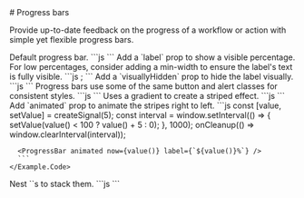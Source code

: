 
<GithubSource name="ProgressBarDocs.mdx" />
# Progress bars

<p className="lead">
  Provide up-to-date feedback on the progress of a workflow or action with
  simple yet flexible progress bars.
</p>

<div className="row gy-5 pt-3">

  <Example title="Example">
    <Example.Intro>
      Default progress bar.
    </Example.Intro>
    <Example.Preview>
      <ProgressBar now={60} />
    </Example.Preview>
    <Example.Code>
      ```js
      <ProgressBar now={60} />
      ```
    </Example.Code>
  </Example>

  <Example title="With label">
    <Example.Intro>
      Add a `label` prop to show a visible percentage. For low
      percentages, consider adding a min-width to ensure the label's text is
      fully visible.
    </Example.Intro>
    <Example.Preview>
      <ProgressBar now={60} label={`${60}%`} />
    </Example.Preview>
    <Example.Code>
      ```js
      <ProgressBar now={60} label={`${60}%`} />;
      ```
    </Example.Code>
  </Example>

  <Example title="Screenreader only label">
    <Example.Intro>
      Add a `visuallyHidden` prop to hide the label visually.
    </Example.Intro>
    <Example.Preview>
      <ProgressBar now={60} label={`${60}%`} visuallyHidden />
    </Example.Preview>
    <Example.Code>
      ```js
      <ProgressBar now={60} label={`${60}%`} visuallyHidden />
      ```
    </Example.Code>
  </Example>

  <Example title="Contextual alternatives">
    <Example.Intro>
      Progress bars use some of the same button and alert classes for
      consistent styles.
    </Example.Intro>
    <Example.Preview>
      <ProgressBar variant="success" now={40} />
      <ProgressBar variant="info" now={20} />
      <ProgressBar variant="warning" now={60} />
      <ProgressBar variant="danger" now={80} />
    </Example.Preview>
    <Example.Code>
      ```js
      <ProgressBar variant="success" now={40} />
      <ProgressBar variant="info" now={20} />
      <ProgressBar variant="warning" now={60} />
      <ProgressBar variant="danger" now={80} />
      ```
    </Example.Code>
  </Example>

  <Example title="Striped">
    <Example.Intro>
      Uses a gradient to create a striped effect.
    </Example.Intro>
    <Example.Preview>
      <ProgressBar striped variant="success" now={40} />
      <ProgressBar striped variant="info" now={20} />
      <ProgressBar striped variant="warning" now={60} />
      <ProgressBar striped variant="danger" now={80} />
    </Example.Preview>
    <Example.Code>
      ```js
      <ProgressBar striped variant="success" now={40} />
      <ProgressBar striped variant="info" now={20} />
      <ProgressBar striped variant="warning" now={60} />
      <ProgressBar striped variant="danger" now={80} />
      ```
    </Example.Code>
  </Example>

  <Example title="Animated">
    <Example.Intro>
      Add `animated` prop to animate the stripes right to left.
    </Example.Intro>
    <Example.Preview>
      <ProgressBar animated now={value()} label={`${value()}%`} />
    </Example.Preview>
    <Example.Code>
      ```js
      const [value, setValue] = createSignal(5);
      const interval = window.setInterval(() => { 
          setValue(value() < 100 ? value() + 5 : 0); 
        }, 1000);
      onCleanup(() => window.clearInterval(interval));

      <ProgressBar animated now={value()} label={`${value()}%`} />
      ```
    </Example.Code>
  </Example>

  <Example title="Stacked">
    <Example.Intro>
      Nest `<ProgressBar />`s to stack them.
    </Example.Intro>
    <Example.Preview>
      <ProgressBar>
        <ProgressBar striped variant="success" now={35} />
        <ProgressBar variant="warning" now={20} />
        <ProgressBar striped variant="danger" now={10}  />
      </ProgressBar>
    </Example.Preview>
    <Example.Code>
      ```js
      <ProgressBar>
        <ProgressBar striped variant="success" now={35} />
        <ProgressBar variant="warning" now={20} />
        <ProgressBar striped variant="danger" now={10} />
      </ProgressBar>
      ```
    </Example.Code>
  </Example>

  <ProgressBarApi />
</div>
